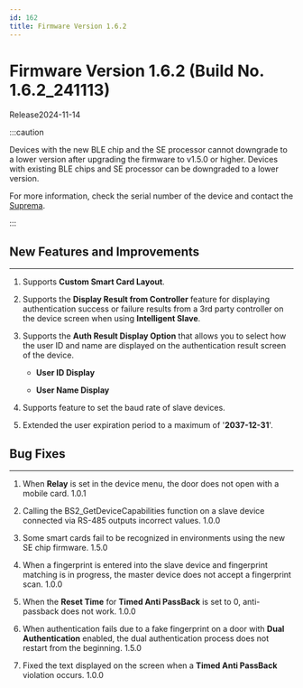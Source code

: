 ```yaml
---
id: 162
title: Firmware Version 1.6.2
---
```


# Firmware Version 1.6.2 (Build No. 1.6.2_241113)

Release<Separator/>2024-11-14

:::caution

Devices with the new BLE chip and the SE processor cannot downgrade to a lower version after upgrading the firmware to v1.5.0 or higher. Devices with existing BLE chips and SE processor can be downgraded to a lower version.

For more information, check the serial number of the device and contact the [Suprema](https://supremainc.com).

:::

## New Features and Improvements

---

1. Supports **Custom Smart Card Layout**.

1. Supports the **Display Result from Controller** feature for displaying authentication success or failure results from a 3rd party controller on the device screen when using **Intelligent Slave**.

1. Supports the **Auth Result Display Option** that allows you to select how the user ID and name are displayed on the authentication result screen of the device.

    - **User ID Display**

    - **User Name Display**

1. Supports feature to set the baud rate of slave devices.

1. Extended the user expiration period to a maximum of '**2037-12-31**'.

## Bug Fixes

---

<BugLists>

1. When **Relay** is set in the device menu, the door does not open with a mobile card. <Badge>1.0.1</Badge>

1. Calling the BS2_GetDeviceCapabilities function on a slave device connected via RS-485 outputs incorrect values. <Badge>1.0.0</Badge>

1. Some smart cards fail to be recognized in environments using the new SE chip firmware. <Badge>1.5.0</Badge>

1. When a fingerprint is entered into the slave device and fingerprint matching is in progress, the master device does not accept a fingerprint scan. <Badge>1.0.0</Badge>

1. When the **Reset Time** for **Timed Anti PassBack** is set to 0, anti-passback does not work. <Badge>1.0.0</Badge>

1. When authentication fails due to a fake fingerprint on a door with **Dual Authentication** enabled, the dual authentication process does not restart from the beginning. <Badge>1.5.0</Badge>

1. Fixed the text displayed on the screen when a **Timed Anti PassBack** violation occurs. <Badge>1.0.0</Badge>

</BugLists>